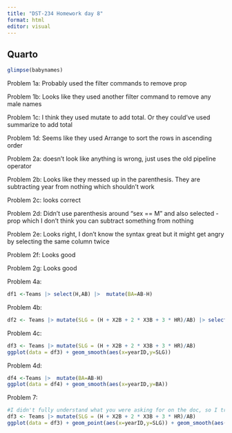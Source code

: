 ```yaml
---
title: "DST-234 Homework day 8"
format: html
editor: visual
---
```


## Quarto

```r
glimpse(babynames)
```

Problem 1a: Probably used the filter commands to remove prop

Problem 1b: Looks like they used another filter command to remove any male names

Problem 1c: I think they used mutate to add total. Or they could've used summarize to add total

Problem 1d: Seems like they used Arrange to sort the rows in ascending order

Problem 2a: doesn't look like anything is wrong, just uses the old pipeline operator

Problem 2b: Looks like they messed up in the parenthesis. They are subtracting year from nothing which shouldn't work

Problem 2c: looks correct

Problem 2d: Didn't use parenthesis around "sex == M" and also selected -prop which I don't think you can subtract something from nothing

Problem 2e: Looks right, I don't know the syntax great but it might get angry by selecting the same column twice

Problem 2f: Looks good

Problem 2g: Looks good

Problem 4a:

```r

df1 <-Teams |> select(H,AB) |>  mutate(BA=AB-H)
```

Problem 4b:

```r
df2 <- Teams |> mutate(SLG = (H + X2B + 2 * X3B + 3 * HR)/AB) |> select(SLG)
```

Problem 4c:

```r
df3 <- Teams |> mutate(SLG = (H + X2B + 2 * X3B + 3 * HR)/AB)
ggplot(data = df3) + geom_smooth(aes(x=yearID,y=SLG))
```

Problem 4d:

```r
df4 <-Teams |>  mutate(BA=AB-H)
ggplot(data = df4) + geom_smooth(aes(x=yearID,y=BA))
```

Problem 7:

```r
#I didn't fully understand what you were asking for on the doc, so I tried to re-create the plot on the doc
df3 <- Teams |> mutate(SLG = (H + X2B + 2 * X3B + 3 * HR)/AB)
ggplot(data = df3) + geom_point(aes(x=yearID,y=SLG)) + geom_smooth(aes(x=yearID,y=SLG))
```
